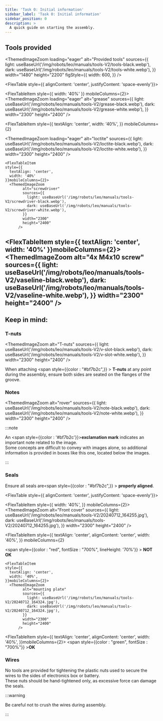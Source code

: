 ```yaml
---
title: 'Task 0: Initial information'
sidebar_label: 'Task 0: Initial information'
sidebar_position: 0
description: >
  A quick guide on starting the assembly.
---
```



## Tools provided

<ThemedImageZoom
  loading="eager"
  alt="Provided tools"
  sources={{
    light: useBaseUrl('/img/robots/leo/manuals/tools-V2/tools-black.webp'),
    dark: useBaseUrl('/img/robots/leo/manuals/tools-V2/tools-white.webp'),
  }}
  width="1480"
  height="2200"
  figStyle={{
    width: 600,
  }}
/>

<FlexTable style={{ alignContent: 'center', justifyContent: 'space-evenly'}}>
  
  <FlexTableItem
    style={{
      width: '40%'
    }}
    mobileColumns={2}>
      <ThemedImageZoom
            loading="eager"
            alt="grease"
            sources={{
              light: useBaseUrl('/img/robots/leo/manuals/tools-V2/grease-black.webp'),
              dark: useBaseUrl('/img/robots/leo/manuals/tools-V2/grease-white.webp'),
            }}
            width="2300"
            height="2400"
          />
  </FlexTableItem>

<FlexTableItem
  style={{
    textAlign: 'center',
    width: '40%',
  }}
  mobileColumns={2}
>
  <ThemedImageZoom
    loading="eager"
    alt="loctite"
    sources={{
      light: useBaseUrl('/img/robots/leo/manuals/tools-V2/loctite-black.webp'),
      dark: useBaseUrl('/img/robots/leo/manuals/tools-V2/loctite-white.webp'),
    }}
    width="2300"
    height="2400"
  />
</FlexTableItem>

    <FlexTableItem
    style={{
      textAlign: 'center',
      width: '40%'
    }}mobileColumns={2}>
      <ThemedImageZoom
            alt="screwdriver"
            sources={{
              light: useBaseUrl('/img/robots/leo/manuals/tools-V2/screwdriver-black.webp'),
              dark: useBaseUrl('/img/robots/leo/manuals/tools-V2/screwdriver-white.webp'),
            }}
            width="2300"
            height="2400"
          />

  </FlexTableItem>

   <FlexTableItem
    style={{
      textAlign: 'center',
      width: '40%'
    }}mobileColumns={2}>
      <ThemedImageZoom
            alt="4x M4x10 screw"
            sources={{
              light: useBaseUrl('/img/robots/leo/manuals/tools-V2/vaseline-black.webp'),
              dark: useBaseUrl('/img/robots/leo/manuals/tools-V2/vaseline-white.webp'),
            }}
            width="2300"
            height="2400"
          />
  </FlexTableItem>
</FlexTable>
---

## Keep in mind:

### T-nuts

<ThemedImageZoom
  alt="T-nuts"
  sources={{
    light: useBaseUrl('/img/robots/leo/manuals/tools-V2/v-slot-black.webp'),
    dark: useBaseUrl('/img/robots/leo/manuals/tools-V2/v-slot-white.webp'),
  }}
  width="2300"
  height="2400"
/>

When attaching <span style={{color : "#bf7b2c",}} > **T-nuts** </span> at any
point during the assembly, ensure both sides are seated on the flanges of the
groove.

### Notes

<ThemedImageZoom
  alt="rover"
  sources={{
    light: useBaseUrl('/img/robots/leo/manuals/tools-V2/note-black.webp'),
    dark: useBaseUrl('/img/robots/leo/manuals/tools-V2/note-white.webp'),
  }}
  width="2300"
  height="2400"
/>

:::note

An <span style={{color : '#bf7b2c'}}><b>exclamation mark</b></span> indicates an
important note related to the image. \
Some concepts are difficult to convey with images alone, so additional
information is provided in boxes like this one, located below the images.

:::

### Seals

Ensure all seals are<span style={{color : "#bf7b2c",}} > **properly
aligned**</span>.

<FlexTable style={{ alignContent: 'center', justifyContent: 'space-evenly'}}>
  
  <FlexTableItem
    style={{
      width: '40%',
    }}
    mobileColumns={2}>
      <ThemedImageZoom
            alt="Front cover"
            sources={{
              light: useBaseUrl('/img/robots/leo/manuals/tools-V2/20240712_164255.jpg'),
              dark: useBaseUrl('/img/robots/leo/manuals/tools-V2/20240712_164255.jpg'),
            }}
            width="2300"
            height="2400"
          />
  </FlexTableItem>

<FlexTableItem
  style={{
    textAlign: 'center',
    alignContent: 'center',
    width: '40%',
  }}
  mobileColumns={2}
>

  <span style={{color : "red", fontSize : "700%", lineHeight: '70%'}} > **NOT <br /> OK**</span>
</FlexTableItem>

    <FlexTableItem
    style={{
      textAlign: 'center',
      width: '40%',
    }}mobileColumns={2}>
      <ThemedImageZoom
            alt="mounting plate"
            sources={{
              light: useBaseUrl('/img/robots/leo/manuals/tools-V2/20240712_164324.jpg'),
              dark: useBaseUrl('/img/robots/leo/manuals/tools-V2/20240712_164324.jpg'),
            }}
            width="2300"
            height="2400"
          />

  </FlexTableItem>

   <FlexTableItem
    style={{
      textAlign: 'center',
      alignContent: 'center',
      width: '40%',
    }}mobileColumns={2}>
      <span style={{color : "green", fontSize : "700%"}} >**OK**</span>
  </FlexTableItem>
</FlexTable>

### Wires

No tools are provided for tightening the plastic nuts used to secure the wires
to the sides of electronics box or battery.\
These nuts should be hand-tightened only, as excessive force can damage the
seals.

:::warning

Be careful not to crush the wires during assembly.

:::
